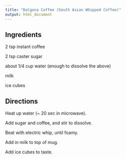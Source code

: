 ```yaml
---
title: "Dalgona Coffee (South Asian Whipped Coffee)"
output: html_document
---
```


## Ingredients

2 tsp instant coffee

2 tsp caster sugar

about 1/4 cup water (enough to dissolve the above)

milk

ice cubes

## Directions

Heat up water (~ 20 sec in microwave).

Add sugar and coffee, and stir to dissolve.

Beat with electric whip, until foamy.

Add in milk to top of mug.

Add ice cubes to taste.